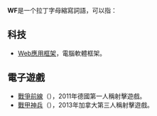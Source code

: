 {{TOCright}}
'''WF'''是一个拉丁字母縮寫詞語，可以指：
==科技==
*[[Web應用框架|Web應用框架]]，電腦軟體框架。
==電子遊戲==
*[[戰爭前線|戰爭前線]]（{{Lang-en|Warface}}），2011年德國第一人稱射擊遊戲。
*[[戰甲神兵|戰甲神兵]]（{{Lang-en|Warframe}}），2013年加拿大第三人稱射擊遊戲。
{{Disambiguation|cat=二字拉丁字母縮寫消歧義}}